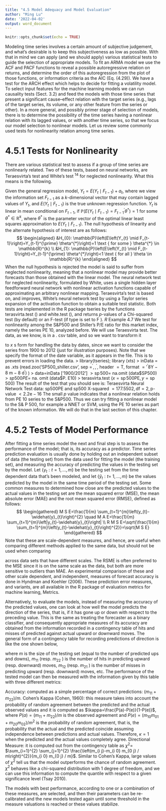 ```yaml
---
title: "4.5 Model Adequacy and Model Evaluation"
author: "Ming Lu"
date: '2022-04-02'
output: word_document
---
```


```r
knitr::opts_chunk$set(echo = TRUE)
```

Modeling time series involves a certain amount of subjective judgement, and what’s
desirable is to keep this subjectiveness as low as possible. With that in mind we
can apply (and we should apply) various statistical tests to guide the selection of
appropriate models. To fit an ARMA model we use the ACF and PACF functions to
reveal a possible autoregressive relation on returns, and determine the order of this
autoregression from the plot of those functions, or information criteria as the AIC
(Eq. (4.29)). We have a test for the ARCH effect which helps to decide for fitting a
volatility model. To select input features for the machine learning models we can run
causality tests (Sect. 3.2) and feed the models with those time series that present a
significant cause–effect relation with the target series (e.g., lags of the target series,
its volume, or any other feature from the series or other). In a more general, and
possibly primer stage of selection of models, there is to determine the possibility of
the time series having a nonlinear relation with its lagged values, or with another
time series, so that we focus our model selection to nonlinear models. Let us review
some commonly used tests for nonlinearity relation among time series.

# 4.5.1 Tests for Nonlinearity

There are various statistical test to assess if a group of time series are nonlinearly related. Two of these tests, based on neural networks, are Teraesvirta's test and White's test ${ }^{14}$ for neglected nonlinearity. What this means is the following.

Given the general regression model, $Y_{t}=E\left(Y_{t} \mid F_{t-1}\right)+a_{t}$, where we view the information set $F_{t-1}$ as a $k$-dimensional vector that may contain lagged values of $Y_{t}$, and $E\left(Y_{t} \mid F_{t-1}\right)$ is the true unknown regression function. $Y_{t}$ is linear in mean conditional on $F_{t-1}$, if $\mathbb{P}\left(E\left(Y_{t} \mid F_{t-1}\right)=F_{t-1}^{\prime} \theta^{*}\right)=1$ for some $\theta^{*} \in \mathbb{R}^{k}$, where $\theta^{*}$ is the parameter vector of the optimal linear least squares approximation to $E\left(Y_{t} \mid F_{t-1}\right)$. The null hypothesis of linearity and the alternate hypothesis of interest are as follows:
$$
\begin{aligned}
&H_{0}: \mathbb{P}\left(E\left(Y_{t} \mid F_{t-1}\right)=Y_{t-1}^{\prime} \theta^{*}\right)=1 \text { for some } \theta^{*} \in \mathbb{R}^{k} \\
&H_{1}: \mathbb{P}\left(E\left(Y_{t} \mid F_{t-1}\right)=Y_{t-1}^{\prime} \theta^{*}\right)<1 \text { for all } \theta \in \mathbb{R}^{k}
\end{aligned}
$$
When the null hypothesis is rejected the model is said to suffer from neglected nonlinearity, meaning that a nonlinear model may provide better forecasts than those obtained with the linear model. The neural network test for neglected nonlinearity, formulated by White, uses a single hidden layer feedforward neural network with nonlinear activation functions capable of approximating an arbitrary nonlinear mapping. Teraesvirta's test is based on, and improves, White's neural network test by using a Taylor series expansion of the activation function to obtain a suitable test statistic. Both tests are implemented in the R package tseries by the functions terasvirta.test () and white.test (), and returns $p$-values of a Chi-squared test (by default) or an F-test (if type is set to $\mathrm{F}$ ).
$R$ Example 4.7 We test for nonlinearity among the $\mathrm{S} \& \mathrm{P} 500$ and Shiller's $\mathrm{P} / \mathrm{E}$ ratio for this market index, namely the series PE 10, analyzed before. We will use Teraesvirta test. The data, as we know, is in a . csv table, and so we want to transform it

to $x$ s form for handling the data by dates, since we want to consider the series from 1900 to 2012 (just for illustration purposes). Note that we specify the format of the date variable, as it appears in the file. This is to prevent errors in loading the data.
> library(tseries); library (xts)
$>$ inData $=$ as .xts (read.zoo('SP500_shiller.csv', sep $=^{\prime},,^{\prime}$,
header $=\mathrm{T}$, format $\left.=\prime^{\prime} 8 \mathrm{Y}-8 \mathrm{~m}-8 \mathrm{~d}^{\prime}\right)$ )
$>$ data=inData ['1900/2012']
$>\operatorname{sp} 500=$ na.omit (data\$SP500)
$>s p 500 P E=$ na. omit (data\$P. E10)
$>$ terasvirta.test $(x=\operatorname{sp} 500 \mathrm{PE}, y=\operatorname{sp} 500)$
The result of the test that you should see is:
Teraesvirta Neural Network Test
data: sp500PE and sp500
$\mathrm{X}$-squared $=177.5502, \mathrm{df}=2, \mathrm{p}$-value $<2.2 \mathrm{e}-16$
The small $p$ value indicates that a nonlinear relation holds from PE 10 series to the $\mathrm{S} \& \mathrm{P} 500$. Thus we can try fitting a nonlinear model to the S\& P 500, for example a NNET or SVM, using the PE 10 series as part of the known information. We will do that in the last section of this chapter.

# 4.5.2 Tests of Model Performance


After fitting a time series model the next and final step is to assess the performance of the model; that is, its accuracy as a predictor. Time series prediction evaluation is usually done by holding out an independent subset of data (the testing set) from the data used for fitting the model (the training set), and measuring the accuracy of predicting the values in the testing set by the model. Let $\left\{y_{t}: t=1, \ldots, m\right\}$ be the testing set from the time dependent data that's been modeled, and let $\left\{\widehat{y}_{t}: t=\right.$ $1, \ldots, m\}$ be the values predicted by the model in the same time period of the testing set. Some common measures to determined how close are the predicted values to the actual values in the testing set are the mean squared error (MSE), the mean absolute error (MAE) and the root mean squared error (RMSE), defined as follows:
$$
\begin{gathered}
M S E=\frac{1}{m} \sum_{t=1}^{m}\left(y_{t}-\widehat{y}_{t}\right)^{2} \quad M A E=\frac{1}{m} \sum_{t=1}^{m}\left|y_{t}-\widehat{y}_{t}\right| \\
R M S E=\sqrt{\frac{1}{m} \sum_{t=1}^{m}\left(y_{t}-\widehat{y}_{t}\right)^{2}}=\sqrt{M S E}
\end{gathered}
$$
Note that these are scale-dependent measures, and hence, are useful when comparing different methods applied to the same data, but should not be used when comparing

across data sets that have different scales. The RSME is often preferred to the MSE since it is on the same scale as the data, but both are more sensitive to outliers than MAE. An experimental comparison of these and other scale dependent, and independent, measures of forecast accuracy is done in Hyndman and Koehler (2006). These prediction error measures, and variants, are all available in the $\mathrm{R}$ package of evaluation metrics for machine learning, Metrics.

Alternatively, to evaluate the models, instead of measuring the accuracy of the predicted values, one can look at how well the model predicts the direction of the series, that is, if it has gone up or down with respect to the preceding value. This is the same as treating the forecaster as a binary classifier, and consequently appropriate measures of its accuracy are obtained from the information recorded in a contingency table of hits and misses of predicted against actual upward or downward moves. The general form of a contingency table for recording predictions of direction is like the one shown below,
\begin{tabular}{|c|cc|c|}
\hline Actual & \multicolumn{3}{|c|}{ Predicted } \\
\hline \multirow{4}{*}{ up } & up & down & $+$ \\
\cline { 2 - 4 } down & $m_{11}$ & $m_{12}$ & $m_{10}$ \\
$+$ & $m_{21}$ & $m_{22}$ & $m_{20}$ \\
\hline$+$ & $m_{01}$ & $m_{02}$ & $m$ \\
\hline
\end{tabular}
where $m$ is the size of the testing set (equal to the number of predicted ups and downs), $m_{11}$ (resp. $m_{22}$ ) is the number of hits in predicting upward (resp. downward) moves, $m_{12}$ (resp. $m_{21}$ ) is the number of misses in predicting upward (resp. downward) moves, etc. The performance of the tested model can then be measured with the information given by this table with three different metrics:

Accuracy: computed as a simple percentage of correct predictions: $\left(m_{11}+m_{22}\right) / m$. Cohen's Kappa (Cohen, 1960): this measure takes into account the probability of random agreement between the predicted and the actual observed values and it is computed as $\kappa=\frac{P(a)-P(e)}{1-P(e)}$, where $P(a)=\left(m_{11}+m_{22}\right) / m$ is the observed agreement and $P(e)=\left(m_{10} m_{01}+m_{20} m_{02}\right) / m^{2}$ is the probability of random agreement, that is, the probability that the actual and the predicted coincide assuming independence between predictions and actual values. Therefore, $\kappa=1$ when the predicted and the actual values completely agree.
Directional Measure: it is computed out from the contingency table as $\chi^{2}=$ $\sum_{i=1}^{2} \sum_{j=1}^{2} \frac{\left(m_{i j}-m_{i 0} m_{0 j} / m\right)^{2}}{m_{i 0} m_{0 j} / m}$. Similar to Cohen's Kappa, large values of $\chi^{2}$ tell us that the model outperforms the chance of random agreement. $\chi^{2}$ behaves like a chi-squared distribution with 1 degree of freedom, and we can use this information to compute the quantile with respect to a given significance level (Tsay 2010).

The models with best performance, according to one or a combination of these
measures, are selected, and then their parameters can be re-calibrated and the new
models tested again until some threshold in the measure valuations is reached or
these values stabilize.


